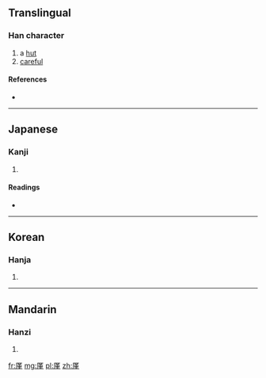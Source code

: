 ==Translingual==

===Han character===
{{Han char|rn=27|rad=厂|as=11|sn=13|four=|canj=一廿中一 (MTLM)}}

# a [[hut]]
# [[careful]]

====References====
* {{Han ref|kx=0162.390|dkj=03007|dj=0370.180|hdz=10077.030|uh=53AA|ud=21418}}

----

==Japanese==

===Kanji===
{{ja-kanji|grade=|rs=厂11}}

# {{defn|Japanese|sort=厂11}}

====Readings====
* {{ja-readings|on=[[きん]] (kin), [[ごん]] (gon)|kun=[[こや]] (koya)}}

----

==Korean==

===Hanja===
{{ko-hanja|hangeul=근|rv=geun|mr=kŭn}}

# {{defn|Korean|sort=厂11}}

----

==Mandarin==

===Hanzi===
{{cmn-hanzi|pin=[[qín]] ([[qin2]])|wg=ch'in<sup>2</sup>}}

# {{defn|Mandarin|sort=厂11}}

[[fr:厪]]
[[mg:厪]]
[[pl:厪]]
[[zh:厪]]